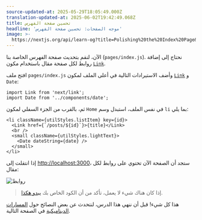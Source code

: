 ```yaml
---
source-updated-at: 2025-05-29T18:05:49.000Z
translation-updated-at: 2025-06-02T19:42:49.068Z
title: تحسين صفحة الفهرس
headline: 'موجه الصفحات: تحسين صفحة الفهرس'
image: >-
  https://nextjs.org/api/learn-og?title=Polishing%20the%20Index%20Page&amp;chapter=35
---
```


الآن، لنقم بتحديث صفحة الفهرس الخاصة بنا (`pages/index.js`). نحتاج إلى إضافة روابط لكل صفحة مقال باستخدام مكون [`Link`](/docs/api-reference/next/link).

افتح ملف `pages/index.js` وأضف الاستيرادات التالية في أعلى الملف لمكون [`Link`](/docs/api-reference/next/link) و `Date`:

```
import Link from 'next/link';
import Date from '../components/date';
```

ثم، بالقرب من الجزء السفلي لمكون `Home` في نفس الملف، استبدل وسم `li` بما يلي:

```
<li className={utilStyles.listItem} key={id}>
  <Link href={`/posts/${id}`}>{title}</Link>
  <br />
  <small className={utilStyles.lightText}>
    <Date dateString={date} />
  </small>
</li>
```

إذا انتقلت إلى [http://localhost:3000](http://localhost:3000)، ستجد أن الصفحة الآن تحتوي على روابط لكل مقال:

![روابط](https://h8DxKfmAPhn8O0p3.public.blob.vercel-storage.com/learn/pages-router/dynamic-routes/links.png)

> إذا كان هناك شيء لا يعمل، تأكد من أن الكود الخاص بك [يبدو هكذا](https://github.com/vercel/next-learn/blob/main/basics/api-routes-starter/pages/posts/%5Bid%5D.js).

هذا كل شيء! قبل أن ننهي هذا الدرس، لنتحدث عن بعض النصائح حول [المسارات الديناميكية](/docs/routing/dynamic-routes) في الصفحة التالية.